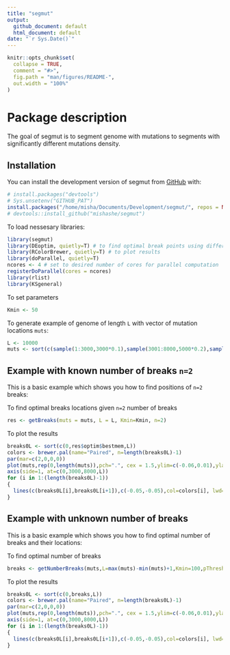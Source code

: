 ```yaml
---
title: "segmut"
output: 
  github_document: default
  html_document: default
date: "`r Sys.Date()`"
---
```


<!-- README.md is generated from README.Rmd. Please edit that file -->

```r
knitr::opts_chunk$set(
  collapse = TRUE,
  comment = "#>",
  fig.path = "man/figures/README-",
  out.width = "100%"
)
```

# Package description

<!-- badges: start -->

<!-- badges: end -->

The goal of segmut is to segment genome with mutations to segments with significantly different mutations density.

## Installation

You can install the development version of segmut from [GitHub](https://github.com/) with:

``` r
# install.packages("devtools")
# Sys.unsetenv("GITHUB_PAT")
install.packages("/home/misha/Documents/Development/segmut/", repos = NULL, type = "source")
# devtools::install_github("mishashe/segmut")
```

To load nessesary libraries:
```r
library(segmut)
library(DEoptim, quietly=T) # to find optimal break points using differential evolution algorithm
library(RColorBrewer, quietly=T) # to plot results
library(doParallel, quietly=T)
ncores <- 4 # set to desired number of cores for parallel computation
registerDoParallel(cores = ncores)
library(rlist)
library(KSgeneral)
```
To set parameters
```r
Kmin <- 50
```

To generate example of genome of length ```L``` with vector of mutation locations ```muts```:
```r
L <- 10000
muts <- sort(c(sample(1:3000,3000*0.1),sample(3001:8000,5000*0.2),sample(8001:10000,2000*0.15)))
```

## Example with known number of breaks ```n=2```

This is a basic example which shows you how to find positions of ```n=2``` breaks:

To find optimal breaks locations given ```n=2``` number of breaks
```r
res <- getBreaks(muts = muts, L = L, Kmin=Kmin, n=2)
```
To plot the results
```r
breaks0L <- sort(c(0,res$optim$bestmem,L))
colors <- brewer.pal(name="Paired", n=length(breaks0L)-1)
par(mar=c(2,0,0,0))
plot(muts,rep(0,length(muts)),pch=".", cex = 1.5,ylim=c(-0.06,0.01),ylab="",xlab="", axes=F)
axis(side=1, at=c(0,3000,8000,L))
for (i in 1:(length(breaks0L)-1))
{
  lines(c(breaks0L[i],breaks0L[i+1]),c(-0.05,-0.05),col=colors[i], lwd=5)
}
```

## Example with unknown number of breaks

This is a basic example which shows you how to find optimal number of breaks and their locations:

To find optimal number of breaks
```r
breaks <- getNumberBreaks(muts,L=max(muts)-min(muts)+1,Kmin=100,pThreshold=0.05)
```
To plot the results
```r
breaks0L <- sort(c(0,breaks,L))
colors <- brewer.pal(name="Paired", n=length(breaks0L)-1)
par(mar=c(2,0,0,0))
plot(muts,rep(0,length(muts)),pch=".", cex = 1.5,ylim=c(-0.06,0.01),ylab="",xlab="", axes=F)
axis(side=1, at=c(0,3000,8000,L))
for (i in 1:(length(breaks0L)-1))
{
  lines(c(breaks0L[i],breaks0L[i+1]),c(-0.05,-0.05),col=colors[i], lwd=5)
}
```
